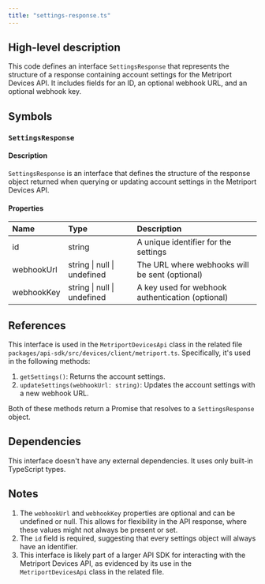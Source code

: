 ```yaml
---
title: "settings-response.ts"
---
```


## High-level description
This code defines an interface `SettingsResponse` that represents the structure of a response containing account settings for the Metriport Devices API. It includes fields for an ID, an optional webhook URL, and an optional webhook key.

## Symbols

### `SettingsResponse`
#### Description
`SettingsResponse` is an interface that defines the structure of the response object returned when querying or updating account settings in the Metriport Devices API.

#### Properties
| Name | Type | Description |
|:-----|:-----|:------------|
| id | string | A unique identifier for the settings |
| webhookUrl | string \| null \| undefined | The URL where webhooks will be sent (optional) |
| webhookKey | string \| null \| undefined | A key used for webhook authentication (optional) |

## References
This interface is used in the `MetriportDevicesApi` class in the related file `packages/api-sdk/src/devices/client/metriport.ts`. Specifically, it's used in the following methods:

1. `getSettings()`: Returns the account settings.
2. `updateSettings(webhookUrl: string)`: Updates the account settings with a new webhook URL.

Both of these methods return a Promise that resolves to a `SettingsResponse` object.

## Dependencies
This interface doesn't have any external dependencies. It uses only built-in TypeScript types.

## Notes
1. The `webhookUrl` and `webhookKey` properties are optional and can be undefined or null. This allows for flexibility in the API response, where these values might not always be present or set.
2. The `id` field is required, suggesting that every settings object will always have an identifier.
3. This interface is likely part of a larger API SDK for interacting with the Metriport Devices API, as evidenced by its use in the `MetriportDevicesApi` class in the related file.